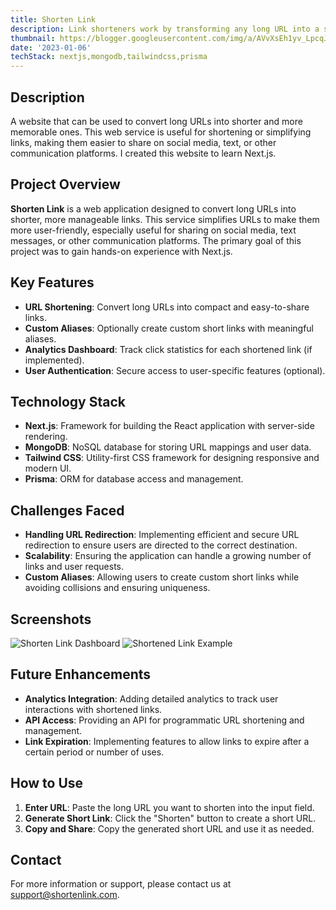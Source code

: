 ```yaml
---
title: Shorten Link
description: Link shorteners work by transforming any long URL into a shorter, more readable link.
thumbnail: https://blogger.googleusercontent.com/img/a/AVvXsEh1yv_LpcqJMOywWP8ZO9FmF3NjKCYmZjbaWelp6Azr5nnRnVcdBYRI2RcEumojAW5uzNRbIrYAm8hfH9V2aICItzUmNyMZbyv94iqRRJcsaFCx8-HghjJd0gA2l6oxJeBmGZOz2VbY5bHLrEXiv8nWtpbIUdioUKSjybi_dZXFqpVoWWPnKihjgVvXaFg
date: '2023-01-06'
techStack: nextjs,mongodb,tailwindcss,prisma
---
```


## Description

A website that can be used to convert long URLs into shorter and more memorable ones. This web service is useful for shortening or simplifying links, making them easier to share on social media, text, or other communication platforms.
I created this website to learn Next.js.


## Project Overview

**Shorten Link** is a web application designed to convert long URLs into shorter, more manageable links. This service simplifies URLs to make them more user-friendly, especially useful for sharing on social media, text messages, or other communication platforms. The primary goal of this project was to gain hands-on experience with Next.js.

## Key Features

- **URL Shortening**: Convert long URLs into compact and easy-to-share links.
- **Custom Aliases**: Optionally create custom short links with meaningful aliases.
- **Analytics Dashboard**: Track click statistics for each shortened link (if implemented).
- **User Authentication**: Secure access to user-specific features (optional).

## Technology Stack

- **Next.js**: Framework for building the React application with server-side rendering.
- **MongoDB**: NoSQL database for storing URL mappings and user data.
- **Tailwind CSS**: Utility-first CSS framework for designing responsive and modern UI.
- **Prisma**: ORM for database access and management.

## Challenges Faced

- **Handling URL Redirection**: Implementing efficient and secure URL redirection to ensure users are directed to the correct destination.
- **Scalability**: Ensuring the application can handle a growing number of links and user requests.
- **Custom Aliases**: Allowing users to create custom short links while avoiding collisions and ensuring uniqueness.

## Screenshots

![Shorten Link Dashboard](https://example.com/screenshot1.png)
![Shortened Link Example](https://example.com/screenshot2.png)

## Future Enhancements

- **Analytics Integration**: Adding detailed analytics to track user interactions with shortened links.
- **API Access**: Providing an API for programmatic URL shortening and management.
- **Link Expiration**: Implementing features to allow links to expire after a certain period or number of uses.

## How to Use

1. **Enter URL**: Paste the long URL you want to shorten into the input field.
2. **Generate Short Link**: Click the "Shorten" button to create a short URL.
3. **Copy and Share**: Copy the generated short URL and use it as needed.

## Contact

For more information or support, please contact us at [support@shortenlink.com](mailto:support@shortenlink.com).